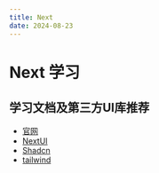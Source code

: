 ---
title: Next
date: 2024-08-23
---

# Next 学习

## 学习文档及第三方UI库推荐 

* [官网](https://nextjs.org/)
* [NextUI](https://nextui.org/)
* [Shadcn](https://ui.shadcn.com/)
* [tailwind](tailwindcss.cn)

